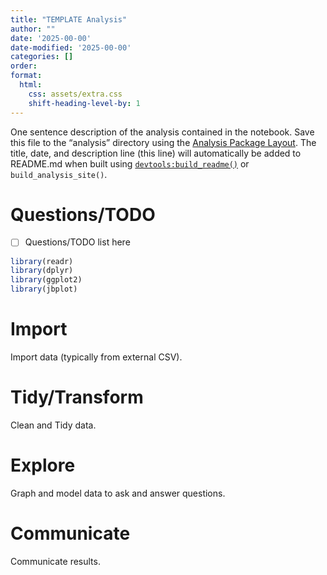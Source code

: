 ```yaml
---
title: "TEMPLATE Analysis"
author: ""
date: '2025-00-00'
date-modified: '2025-00-00'
categories: []
order:
format:
  html:
    css: assets/extra.css
    shift-heading-level-by: 1
---
```


One sentence description of the analysis contained in the notebook. Save this file to the "analysis" directory using the [Analysis Package Layout](https://jabenninghoff.github.io/rdev/articles/analysis-package-layout.html). The title, date, and description line (this line) will automatically be added to README.md when built using [`devtools:build_readme()`](https://devtools.r-lib.org/reference/build_rmd.html) or `build_analysis_site()`.

# Questions/TODO

- [ ] Questions/TODO list here

```r
library(readr)
library(dplyr)
library(ggplot2)
library(jbplot)
```

# Import

Import data (typically from external CSV).

# Tidy/Transform

Clean and Tidy data.

# Explore

Graph and model data to ask and answer questions.

# Communicate

Communicate results.
